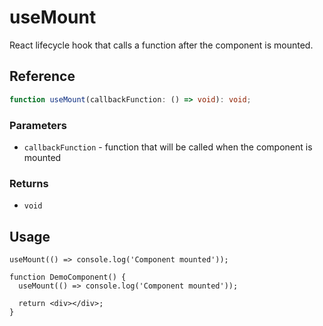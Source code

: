 
<Meta title="Lifecycle / hooks / useMount" />

# useMount

React lifecycle hook that calls a function after the component is mounted.

## Reference

```ts
function useMount(callbackFunction: () => void): void;
```

### Parameters

- `callbackFunction` - function that will be called when the component is mounted

### Returns

- `void`

## Usage

```tsx
useMount(() => console.log('Component mounted'));
```

```tsx
function DemoComponent() {
  useMount(() => console.log('Component mounted'));

  return <div></div>;
}
```

